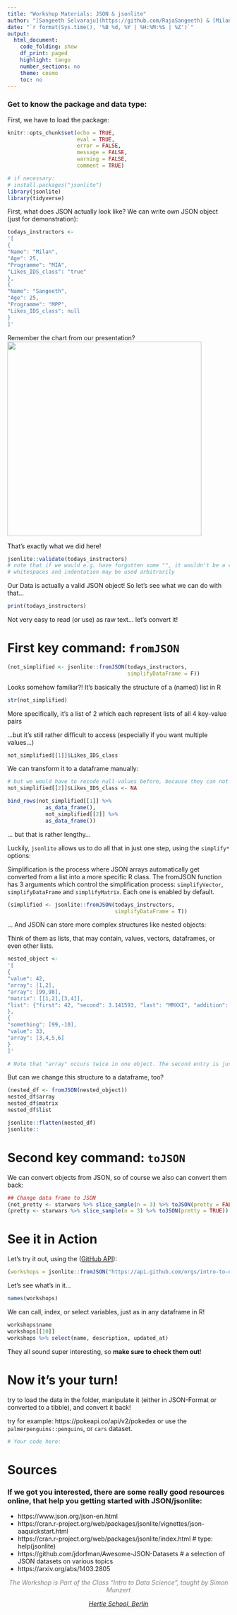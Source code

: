 ```yaml
---
title: "Workshop Materials: JSON & jsonlite"
author: "[Sangeeth Selvaraju](https://github.com/RajaSangeeth) & [Milan Schröder](https://github.com/milanschroeder)"
date: "`r format(Sys.time(), '%B %d, %Y | %H:%M:%S | %Z')`"
output:
  html_document:
    code_folding: show
    df_print: paged
    highlight: tango
    number_sections: no
    theme: cosmo
    toc: no
---
```


### Get to know the package and data type:

First, we have to load the package:
```r
knitr::opts_chunk$set(echo = TRUE,
                      eval = TRUE,
                      error = FALSE,
                      message = FALSE,
                      warning = FALSE,
                      comment = TRUE)
```


```r
# if necessary: 
# install.packages("jsonlite")
library(jsonlite)
library(tidyverse)
```

First, what does JSON actually look like?
We can write own JSON object (just for demonstration):

```r
todays_instructors <-
'[
{
"Name": "Milan",
"Age": 25,
"Programme": "MIA",
"Likes_IDS_class": "true"
},
{
"Name": "Sangeeth",
"Age": 25,
"Programme": "MPP",
"Likes_IDS_class": null
}
]'
```

Remember the chart from our presentation?
<img src="https://www.json.org/img/object.png" height=440>

That's exactly what we did here!

```r
jsonlite::validate(todays_instructors)
# note that if we would e.g. have forgotten some "", it wouldn't be a valid JSON object.
# whitespaces and indentation may be used arbitrarily
```

Our Data is actually a valid JSON object! So let's see what we can do with that...

```r
print(todays_instructors)
```

Not very easy to read (or use) as raw text... let's convert it!

# First key command: `fromJSON`

```r
(not_simplified <- jsonlite::fromJSON(todays_instructors, 
                                      simplifyDataFrame = F))
```

Looks somehow familiar?!
It's basically the structure of a (named) list in R 


```r
str(not_simplified)
```

More specifically, it's a list of 2 which each represent lists of all 4 key-value pairs

...but it's still rather difficult to access (especially if you want multiple values...)

```r
not_simplified[[1]]$Likes_IDS_class
```

We can transform it to a dataframe manually:

```r
# but we would have to recode null-values before, because they can not be interpreted as arrays usually: 
not_simplified[[2]]$Likes_IDS_class <- NA

bind_rows(not_simplified[[1]] %>% 
            as_data_frame(), 
            not_simplified[[2]] %>% 
            as_data_frame())
```

... but that is rather lengthy...

Luckily, `jsonlite` allows us to do all that in just one step, using the `simplify*` options:

Simplification is the process where JSON arrays automatically get converted from a list into a more specific R class. 
The fromJSON function has 3 arguments which control the simplification process: `simplifyVector`, `simplifyDataFrame` and `simplifyMatrix`. 
Each one is enabled by default.


```r
(simplified <- jsonlite::fromJSON(todays_instructors, 
                                  simplifyDataFrame = T)) 
```


... And JSON can store more complex structures like nested objects:

Think of them as lists, that may contain, values, vectors, dataframes, or even other lists.

```r
nested_object <- 
'[
{
"value": 42,
"array": [1,2],
"array": [99,98],
"matrix": [[1,2],[3,4]],
"list": {"first": 42, "second": 3.141593, "last": "MMXXI", "addition": {"another list": ["a", "b", "C"]}}
},
{
"something": [99,-10],
"value": 33,
"array": [3,4,5,6]
}
]'

# Note that "array" occurs twice in one object. The second entry is just ignored when converted!
```

But can we change this structure to a dataframe, too?

```r
(nested_df <- fromJSON(nested_object))
nested_df$array
nested_df$matrix
nested_df$list

jsonlite::flatten(nested_df)
jsonlite::
```






# Second key command: `toJSON`

We can convert objects from JSON, so of course we also can convert them back:

```r
## Change data frame to JSON
(not_pretty <- starwars %>% slice_sample(n = 3) %>% toJSON(pretty = FALSE)) # that's the default!
(pretty <- starwars %>% slice_sample(n = 3) %>% toJSON(pretty = TRUE)) # but that's much nicer!
```






# See it in Action

Let's try it out, using the ([GitHub API](https://api.github.com/)):

```r
(workshops = jsonlite::fromJSON("https://api.github.com/orgs/intro-to-data-science-21-workshop/repos"))
```

Let's see what's in it...

```r
names(workshops)
```

We can call, index, or select variables, just as in any dataframe in R!

```r
workshops$name 
workshops[[10]]
workshops %>% select(name, description, updated_at)
```

They all sound super interesting, so **make sure to check them out**!





# Now it's your turn!

try to load the data in the folder, manipulate it (either in JSON-Format or converted to a tibble), and convert it back!

try for example: https://pokeapi.co/api/v2/pokedex
or use the `palmerpenguins::penguins`, or `cars` dataset.

```r
# Your code here:
```





# Sources
### If we got you interested, there are some really good resources online, that help you getting started with JSON/jsonlite:

- https://www.json.org/json-en.html
- https://cran.r-project.org/web/packages/jsonlite/vignettes/json-aaquickstart.html
- https://cran.r-project.org/web/packages/jsonlite/index.html # type: help(jsonlite)
- https://github.com/jdorfman/Awesome-JSON-Datasets # a selection of JSON datasets on various topics
- https://arxiv.org/abs/1403.2805





<p style="text-align: center;"><span style="color: #808080;"><em>The Workshop is Part of the Class "Intro to Data Science", taught by Simon Munzert</em></span></p>
<p style="text-align: center;"><span style="color: #808080;"><em><a href="https://www.hertie-school.org/en/">Hertie School, Berlin</em></span></p>


